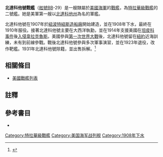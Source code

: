 {{noteTA
|G1=Military
|G2=Shipname
|G3=Aero
|G4=地名
}}
{{軍艦模板
|名稱= 北達科他 [[File:Flag_of_the_United_States.svg|30px]]<br />USS North Dakota BB-29
|圖片= [[File:USS_North_Dakota_BB-29.jpg|280px]]
|照片說明=北達科他號。攝於1912年。
|艦種= [[戰艦|戰艦]]
|艦級= [[特拉華級戰艦|特拉華級]]
|製造= [[霍河造船廠|霍河造船廠]]
|動工= 1907年12月16日
|下水= 1908年11月10日
|服役= 1910年4月11日
|退役= 1923年11月22日
|結局= 1931年3月16日出售拆解
|除籍= 1931年1月7日
|標準= 設計：20,000噸
|滿載= 
|長度= 整體：518呎9吋<br />水線：510呎
|闊度= 水線：85呎2.5吋 
|吃水= 27呎4吋
|極速= 21節<br />試航：21.01節
|鍋爐= 14座
|出力= 設計：25,000軸馬力<br />試航：31,635軸馬力
|續航= 6,560海哩/10節
|乘員= 55名軍官<br />878名水兵
|裝甲= 艦側：11吋至9吋<br />炮塔：5吋至10吋<br />裝甲甲板：20至100磅<br/>艦炮：12至3吋<br />炮座：10吋至4吋<br />指揮塔：11.5吋至2吋<br />隔艙：10吋
|裝備= 主炮：5門12吋/45雙聯裝火炮<br />副炮：14門5吋/50火炮<br />2座魚雷發射管
|其它=模版參考來源：<ref>{{Harvnb|Friedman|1985|p=432}}特拉華級配置，數據僅以設計及建造時為準。</ref>}}

'''北達科他號戰艦'''（[[美國海軍艦體編號|舷號]]BB-29）是一艘隸屬於[[美國海軍|美國海軍]]的[[戰艦|戰艦]]，為[[特拉華級戰艦|特拉華級戰艦]]的二號艦。她是美軍第一艘以[[北達科他州|北達科他州]]為名的軍艦。

北達科他號在1907年於[[紐波特紐斯造船廠|紐波特紐斯造船廠]]開始建造，並在1908年下水，最終在1910年服役。接著北達科他號主要在大西洋執勤，並在1914年支援美國在[[坦皮科事件|坦皮科事件]]後[[韋拉克魯斯戰役_(1914)|入侵韋拉克魯斯]]。美國參與[[第一次世界大戰|第一次世界大戰]]後，北達科他號留在[[紐約|紐約]]近海訓練，未有到前線參戰。戰後北達科他號參與多次軍事演習，並在1923年退役，改作靶艦。1931年北達科他號除籍，並出售拆解。<ref>{{Cite web |url=http://www.hazegray.org/danfs/battlesh/bb29.htm |title=美國海軍軍艦字典（DANFS）簡介 |accessdate=2012-07-14 |archive-date=2012-05-09 |archive-url=https://web.archive.org/web/20120509180353/http://www.hazegray.org/danfs/battlesh/bb29.htm |dead-url=no }}</ref>

== 相關條目 ==
* [[美國戰艦列表|美國戰艦列表]]

== 註釋 ==
{{reflist}}

== 參考書目 ==
{{Commonscat|USS North Dakota (BB-29)}}
{{海军主题}}

* {{Citation
|last = Friedman
|first = Norman
|year = 1985
|title = U.S. Battleships: An Illustrated Design History
|language = en
|publication-place = Annapolis, Maryland
|publisher = Naval Institute Press
|isbn = 0-87021-715-1}}

{{DEFAULTSORT:North Dakota}}
{{特拉華級戰艦}}
{{美國戰艦}}

[[Category:特拉華級戰艦|Category:特拉華級戰艦]]
[[Category:美国海军战列舰|Category:美国海军战列舰]]
[[Category:1908年下水|Category:1908年下水]]